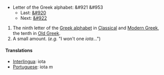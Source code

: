 *Letter of the Greek alphabet: &#921 &#953
**Last: [[theta|&#920]]
**Next: [[kappa|&#922]]

# The ninth letter of the [[en:Greek alphabet|Greek alphabet]] in [[en:Classical Greek|Classical]] and [[en:Modern Greek|Modern Greek]], the tenth in [[en:Old Greek|Old Greek]].
#A small amount. (''e.g.'' "I won't one ''iota''...")

==== Translations ====
*[[Interlingua]]: iota
*[[Portuguese]]: iota ''m''